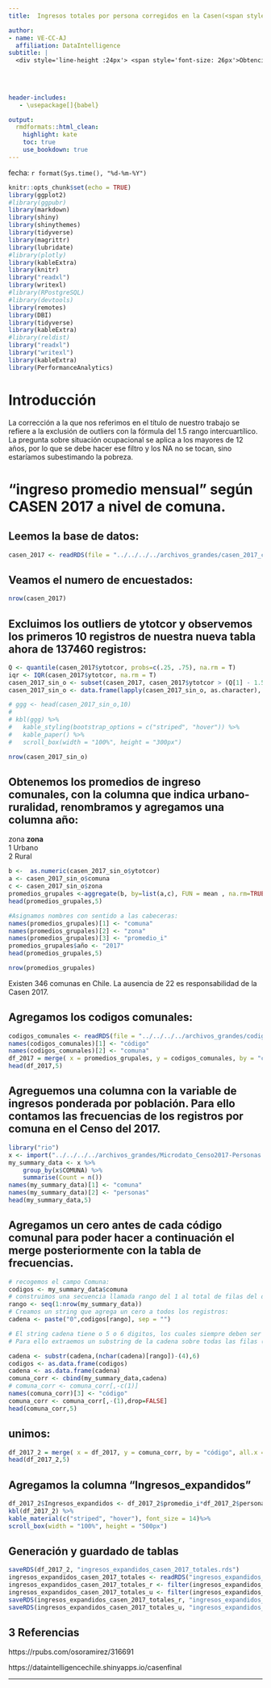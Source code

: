 ```yaml
---
title:  Ingresos totales por persona corregidos en la Casen(<span style="color:green">2017</span>)

author:
- name: VE-CC-AJ
  affiliation: DataIntelligence
subtitle: | 
  <div style='line-height :24px'> <span style='font-size: 26px'>Obtención de los promedios de ingresos totales comunales según la Casen del 2017 y construcción de la variable "Ingresos expandidos".</span></div>
  

 
  
header-includes:
   - \usepackage[]{babel}

output:
  rmdformats::html_clean:
    highlight: kate
    toc: true
    use_bookdown: true   
---
```


fecha: `r format(Sys.time(), "%d-%m-%Y")`

<style type="text/css">
.main-container {
  max-width: 1600px;
  margin-left: 100px;
  margin-right: auto;
}
</style>

```r
knitr::opts_chunk$set(echo = TRUE)
library(ggplot2)
#library(ggpubr)
library(markdown)
library(shiny)
library(shinythemes)
library(tidyverse)
library(magrittr)
library(lubridate)
#library(plotly)
library(kableExtra)
library(knitr)
library("readxl")
library(writexl)
#library(RPostgreSQL)
#library(devtools)
library(remotes)
library(DBI)
library(tidyverse)
library(kableExtra)
#library(reldist)
library("readxl")
library("writexl")
library(kableExtra)
library(PerformanceAnalytics)
```

# Introducción

La corrección a la que nos referimos en el título de nuestro trabajo se refiere a la exclusión de outliers con la fórmula del 1.5 rango intercuartílico. La pregunta sobre situación ocupacional se aplica a los mayores de 12 años, por lo que se debe hacer ese filtro y los NA no se tocan, sino estaríamos subestimando la pobreza.

# "ingreso promedio mensual" según CASEN 2017 a nivel de comuna.

## Leemos la base de datos:

```r
casen_2017 <- readRDS(file = "../../../../archivos_grandes/casen_2017_c.rds")
```

## Veamos el numero de encuestados:

```r
nrow(casen_2017)
```

## Excluimos los outliers de ytotcor y observemos los primeros 10 registros de nuestra nueva tabla ahora de 137460 registros:

```r
Q <- quantile(casen_2017$ytotcor, probs=c(.25, .75), na.rm = T)
iqr <- IQR(casen_2017$ytotcor, na.rm = T)
casen_2017_sin_o <- subset(casen_2017, casen_2017$ytotcor > (Q[1] - 1.5*iqr) & casen_2017$ytotcor < (Q[2]+1.5*iqr))
casen_2017_sin_o <- data.frame(lapply(casen_2017_sin_o, as.character), stringsAsFactors=FALSE)

# ggg <- head(casen_2017_sin_o,10)
# 
# kbl(ggg) %>%
#   kable_styling(bootstrap_options = c("striped", "hover")) %>%
#   kable_paper() %>%
#   scroll_box(width = "100%", height = "300px")
```

```r
nrow(casen_2017_sin_o)
```


## Obtenemos los promedios de ingreso comunales, con la columna que indica urbano-ruralidad, renombramos y agregamos una columna año:

zona **zona**\
1 Urbano\
2 Rural

```r
b <-  as.numeric(casen_2017_sin_o$ytotcor)
a <- casen_2017_sin_o$comuna
c <- casen_2017_sin_o$zona
promedios_grupales <-aggregate(b, by=list(a,c), FUN = mean , na.rm=TRUE )
head(promedios_grupales,5)
```


```r
#Asignamos nombres con sentido a las cabeceras:
names(promedios_grupales)[1] <- "comuna"
names(promedios_grupales)[2] <- "zona"
names(promedios_grupales)[3] <- "promedio_i"
promedios_grupales$año <- "2017"
head(promedios_grupales,5)
```

```r
nrow(promedios_grupales)
```

Existen 346 comunas en Chile. La ausencia de 22 es responsabilidad de la Casen 2017.

## Agregamos los codigos comunales:

```r
codigos_comunales <- readRDS(file = "../../../../archivos_grandes/codigos_comunales_2011-2017.rds")
names(codigos_comunales)[1] <- "código"
names(codigos_comunales)[2] <- "comuna"
df_2017 = merge( x = promedios_grupales, y = codigos_comunales, by = "comuna", all.x = TRUE)
head(df_2017,5)
```

## Agreguemos una columna con la variable de ingresos ponderada por población. Para ello contamos las frecuencias de los registros por comuna en el Censo del 2017.

```r
library("rio")
x <- import("../../../../archivos_grandes/Microdato_Censo2017-Personas.csv")
my_summary_data <- x %>%
    group_by(x$COMUNA) %>%
    summarise(Count = n()) 
names(my_summary_data)[1] <- "comuna"     
names(my_summary_data)[2] <- "personas"
head(my_summary_data,5)
```

## Agregamos un cero antes de cada código comunal para poder hacer a continuación el merge posteriormente con la tabla de frecuencias.


```r
# recogemos el campo Comuna:
codigos <- my_summary_data$comuna
# construimos una secuencia llamada rango del 1 al total de filas del dataset:
rango <- seq(1:nrow(my_summary_data))
# Creamos un string que agrega un cero a todos los registros:
cadena <- paste("0",codigos[rango], sep = "")

# El string cadena tiene o 5 o 6 digitos, los cuales siempre deben ser siempre 5 agregandole un cero al inicio de los que tienen 4.
# Para ello extraemos un substring de la cadena sobre todas las filas (rangos) comenzando desde el primero o el segundo y llegando siempre al 6.

cadena <- substr(cadena,(nchar(cadena)[rango])-(4),6)
codigos <- as.data.frame(codigos)
cadena <- as.data.frame(cadena)
comuna_corr <- cbind(my_summary_data,cadena)
# comuna_corr <- comuna_corr[,-c(1)]
names(comuna_corr)[3] <- "código"  
comuna_corr <- comuna_corr[,-(1),drop=FALSE]
head(comuna_corr,5)
```

## unimos:

```r
df_2017_2 = merge( x = df_2017, y = comuna_corr, by = "código", all.x = TRUE)
head(df_2017_2,5)
```

## Agregamos la columna "Ingresos_expandidos"

```r
df_2017_2$Ingresos_expandidos <- df_2017_2$promedio_i*df_2017_2$personas
kbl(df_2017_2) %>%
kable_material(c("striped", "hover"), font_size = 14)%>%
scroll_box(width = "100%", height = "500px")
```

## Generación y guardado de tablas

```r
saveRDS(df_2017_2, "ingresos_expandidos_casen_2017_totales.rds")
ingresos_expandidos_casen_2017_totales <- readRDS("ingresos_expandidos_casen_2017_totales.rds")
ingresos_expandidos_casen_2017_totales_r <- filter(ingresos_expandidos_casen_2017_totales, ingresos_expandidos_casen_2017_totales$zona == "Rural")
ingresos_expandidos_casen_2017_totales_u <- filter(ingresos_expandidos_casen_2017_totales, ingresos_expandidos_casen_2017_totales$zona == "Urbano")                                                   
saveRDS(ingresos_expandidos_casen_2017_totales_r, "ingresos_expandidos_casen_2017_totales_r.rds")
saveRDS(ingresos_expandidos_casen_2017_totales_u, "ingresos_expandidos_casen_2017_totales_u.rds")
```




## 3 Referencias

https://rpubs.com/osoramirez/316691

https://dataintelligencechile.shinyapps.io/casenfinal


***

